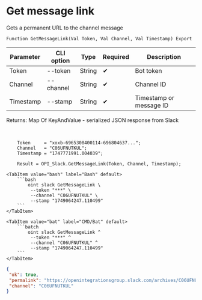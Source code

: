 ﻿---
sidebar_position: 6
description: Get message link and other functions to work with Slack in the Open Integration Package, a free open-source integration library for 1C:Enterprise 8, OneScript and CLI
keywords: [1C, 1С, 1С:Enterprise, 1С:Enterprise 8.3, API, Integration, Services, Exchange, OneScript, CLI, Slack]
---


# Get message link
 Gets a permanent URL to the channel message



`Function GetMessageLink(Val Token, Val Channel, Val Timestamp) Export`

  | Parameter | CLI option | Type | Required | Description |
  |-|-|-|-|-|
  | Token | --token | String | &#x2714; | Bot token |
  | Channel | --channel | String | &#x2714; | Channel ID |
  | Timestamp | --stamp | String | &#x2714; | Timestamp or message ID |

  
  Returns:  Map Of KeyAndValue - serialized JSON response from Slack

<br/>




```bsl title="1C:Enterprise/OneScript code example"
    Token     = "xoxb-6965308400114-696804637...";
    Channel   = "C06UFNUTKUL";
    Timestamp = "1747771991.004039";

    Result = OPI_Slack.GetMessageLink(Token, Channel, Timestamp);
```
 

 <Tabs>
  
    <TabItem value="bash" label="Bash" default>
        ```bash
            oint slack GetMessageLink \
             --token "***" \
             --channel "C06UFNUTKUL" \
             --stamp "1749064247.110499"
        ```
    </TabItem>
  
    <TabItem value="bat" label="CMD/Bat" default>
        ```batch
            oint slack GetMessageLink ^
             --token "***" ^
             --channel "C06UFNUTKUL" ^
             --stamp "1749064247.110499"
        ```
    </TabItem>
</Tabs>


```json title="Result"
{
 "ok": true,
 "permalink": "https://openintegrationsgroup.slack.com/archives/C06UFNUTKUL/p1728454508757479",
 "channel": "C06UFNUTKUL"
}
```
